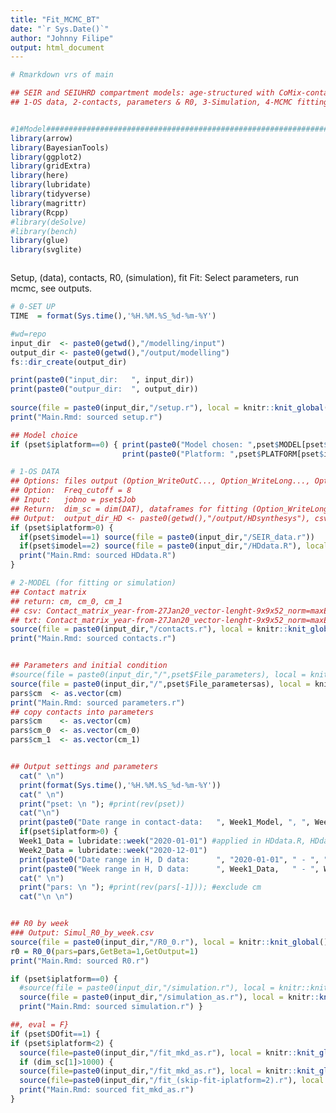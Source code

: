 ```yaml
---
title: "Fit_MCMC_BT"
date: "`r Sys.Date()`"
author: "Johnny Filipe"
output: html_document
---
```




```r
# Rmarkdown vrs of main

## SEIR and SEIUHRD compartment models: age-structured with CoMix-contacts 
## 1-OS data, 2-contacts, parameters & R0, 3-Simulation, 4-MCMC fitting, plots & reports


#1#Model########################################################################
library(arrow)
library(BayesianTools)
library(ggplot2)
library(gridExtra)
library(here)
library(lubridate)
library(tidyverse)
library(magrittr)
library(Rcpp)
#library(deSolve)
#library(bench)
library(glue)
library(svglite)



```


Setup, (data), contacts, R0, (simulation), fit
Fit: Select parameters, run mcmc, see outputs.  


```r

# 0-SET UP
TIME  = format(Sys.time(),'%H.%M.%S_%d-%m-%Y')

#wd=repo
input_dir  <- paste0(getwd(),"/modelling/input")
output_dir <- paste0(getwd(),"/output/modelling")
fs::dir_create(output_dir)

print(paste0("input_dir:   ", input_dir))
print(paste0("outpur_dir:  ", output_dir))
  
source(file = paste0(input_dir,"/setup.r"), local = knitr::knit_global())
print("Main.Rmd: sourced setup.r")

## Model choice
if (pset$iplatform==0) { print(paste0("Model chosen: ",pset$MODEL[pset$imodel]))
                         print(paste0("Platform: ",pset$PLATFORM[pset$iplatform+1])) }

```

```r
# 1-OS DATA
## Options: files output (Option_WriteOutC..., Option_WriteLong..., Option_PrintFig, Option_Merge), 
## Option:  Freq_cutoff = 8
## Input:   jobno = pset$Job
## Return:  dim_sc = dim(DAT), dataframes for fitting (Option_WriteLong...)
## Output:  output_dir_HD <- paste0(getwd(),"/output/HDsynthesys"), csv, svg 
if (pset$iplatform>0) {
  if(pset$imodel==1) source(file = paste0(input_dir,"/SEIR_data.r"))
  if(pset$imodel==2) source(file = paste0(input_dir,"/HDdata.R"), local = knitr::knit_global())
  print("Main.Rmd: sourced HDdata.R")
}

```

```r
# 2-MODEL (for fitting or simulation)
## Contact matrix
## return: cm, cm_0, cm_1
## csv: Contact_matrix_year-from-27Jan20_vector-lenght-9x9x52_norm=maxEV1_x3
## txt: Contact_matrix_year-from-27Jan20_vector-lenght-9x9x52_norm=maxEV1_stats
source(file = paste0(input_dir,"/contacts.r"), local = knitr::knit_global())
print("Main.Rmd: sourced contacts.r")


## Parameters and initial condition
#source(file = paste0(input_dir,"/",pset$File_parameters), local = knitr::knit_global())
source(file = paste0(input_dir,"/",pset$File_parametersas), local = knitr::knit_global())
pars$cm  <- as.vector(cm)
print("Main.Rmd: sourced parameters.r")
## copy contacts into parameters
pars$cm    <- as.vector(cm)
pars$cm_0  <- as.vector(cm_0)
pars$cm_1  <- as.vector(cm_1)


## Output settings and parameters
  cat(" \n")
  print(format(Sys.time(),'%H.%M.%S_%d-%m-%Y'))
  cat(" \n")
  print("pset: \n "); #print(rev(pset))
  cat("\n")
  print(paste0("Date range in contact-data:   ", Week1_Model, ", ", Week2_Model)); cat("\n")
  if(pset$iplatform>0) {
  Week1_Data = lubridate::week("2020-01-01") #applied in HDdata.R, HDdata.Rmd
  Week2_Data = lubridate::week("2020-12-01")
  print(paste0("Date range in H, D data:      ", "2020-01-01", " - ", "2020-12-01")); cat("\n")
  print(paste0("Week range in H, D data:      ", Week1_Data,   " - ", Week2_Data  )); cat("\n") }
  cat(" \n")
  print("pars: \n "); #print(rev(pars[-1])); #exclude cm
  cat("\n \n")


## R0 by week
### Output: Simul_R0_by_week.csv
source(file = paste0(input_dir,"/R0_0.r"), local = knitr::knit_global())
r0 = R0_0(pars=pars,GetBeta=1,GetOutput=1)
print("Main.Rmd: sourced R0.r")

```

```r
if (pset$iplatform==0) {
  #source(file = paste0(input_dir,"/simulation.r"), local = knitr::knit_global()) 
  source(file = paste0(input_dir,"/simulation_as.r"), local = knitr::knit_global()) 
  print("Main.Rmd: sourced simulation.r") }

```

```r
##, eval = F}
if (pset$DOfit==1) {
if (pset$iplatform<2) {
  source(file=paste0(input_dir,"/fit_mkd_as.r"), local = knitr::knit_global()) } else {
  if (dim_sc[1]>1000) {
  source(file=paste0(input_dir,"/fit_mkd_as.r"), local = knitr::knit_global()) } else {
  source(file=paste0(input_dir,"/fit_(skip-fit-iplatform=2).r"), local = knitr::knit_global()) }      }
  print("Main.Rmd: sourced fit_mkd_as.r")
}
  

```

